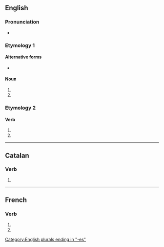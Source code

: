 {{also|annexés}}
==English==

===Pronunciation===
* {{IPA|en|/ˈænɛksɪz/}}

===Etymology 1===

====Alternative forms====
* {{l|en|anexes}} {{q|US}}

====Noun====
{{head|en|noun form}}

# {{plural of|en|annex}}
# {{plural of|en|annexe}}

===Etymology 2===

====Verb====
{{head|en|verb form}}

# {{en-third-person singular of|annex}}
# {{en-third-person singular of|annexe}}

[[Category:English plurals ending in "-es"]]

----

==Catalan==

===Verb===
{{head|ca|verb form}}

# {{ca-verb form of|p=2|n=sg|m=ind|t=pres|annexar}}

----

==French==

===Verb===
{{head|fr|verb form}}

# {{inflection of|fr|annexer||2|s|pres|indc}}
# {{inflection of|fr|annexer||2|s|pres|subj}}